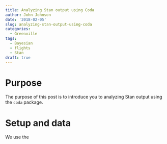 ```yaml
---
title: Analyzing Stan output using Coda
author: John Johnson
date: '2018-02-05'
slug: analyzing-stan-output-using-coda
categories:
  - Greenville
tags:
  - Bayesian
  - flights
  - Stan
draft: true
---
```


# Purpose

The purpose of this post is to introduce you to analyzing Stan output using the `coda` package.

<!--more-->

# Setup and data

We use the 